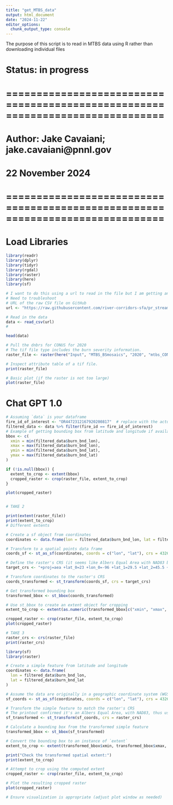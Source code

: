 ```yaml
---
title: "get_MTBS_data"
output: html_document
date: "2024-11-22"
editor_options: 
  chunk_output_type: console
---
```


The purpose of this script is to read in MTBS data using R rather than downloading individual files 

# Status: in progress

# ==============================================================================
# Author: Jake Cavaiani; jake.cavaiani@pnnl.gov 
# 22 November 2024
# ==============================================================================

# Load Libraries 
```r
library(readr)
library(dplyr)
library(tidyr)
library(rgdal)
library(raster)
library(here)
library(sf)
```


```r
# I want to do this using a url to read in the file but I am getting an HTTP error 404. 
# Need to troubleshoot
# URL of the raw CSV file on GitHub
url <- "https://raw.githubusercontent.com/river-corridors-sfa/pr_streampulse_wildfire/refs/heads/main/figures/241114_candidate_plots/manual_subset/manually_selected_sites.csv?token=GHSAT0AAAAAAC24HHTRDU2PYIYJDYXUABSCZ2A2SKA"

# Read in the data
data <- read_csv(url)
# 

head(data)

```

```r
# Pull the dnbrs for CONUS for 2020
# The tif file type includes the burn severity information.
raster_file <- raster(here("Input", "MTBS_BSmosaics", "2020", "mtbs_CONUS_2020", "mtbs_CONUS_2020.tif"))

# Inspect attribute table of a tif file. 
print(raster_file)

# Basic plot (if the raster is not too large)
plot(raster_file)

```

# Chat GPT 1.0
```r
# Assuming `data` is your dataframe
fire_id_of_interest <- "OR4472312167920200817"  # replace with the actual fire_id you want
filtered_data <- data %>% filter(fire_id == fire_id_of_interest)
# Example of getting bounding box from latitude and longitude if available in your dataframe
bbox <- c(
  xmin = min(filtered_data$burn_bnd_lon),
  xmax = max(filtered_data$burn_bnd_lon),
  ymin = min(filtered_data$burn_bnd_lat),
  ymax = max(filtered_data$burn_bnd_lat)
)

if (!is.null(bbox)) {
  extent_to_crop <- extent(bbox)
  cropped_raster <- crop(raster_file, extent_to_crop)
}

plot(cropped_raster)


# TAKE 2

print(extent(raster_file))
print(extent_to_crop)
# Different extents 

# Create a sf object from coordinates
coordinates <- data.frame(lon = filtered_data$burn_bnd_lon, lat = filtered_data$burn_bnd_lat)

# Transform to a spatial points data frame
coords_sf <- st_as_sf(coordinates, coords = c("lon", "lat"), crs = 4326)  # Assuming lat/lon are in WGS84 (EPSG:4326)

# Define the raster's CRS (it seems like Albers Equal Area with NAD83 based on your description)
target_crs <- "+proj=aea +lat_0=23 +lon_0=-96 +lat_1=29.5 +lat_2=45.5 +x_0=0 +y_0=0 +datum=NAD83 +units=m +no_defs"

# Transform coordinates to the raster's CRS
coords_transformed <- st_transform(coords_sf, crs = target_crs)

# Get transformed bounding box
transformed_bbox <- st_bbox(coords_transformed)

# Use st_bbox to create an extent object for cropping
extent_to_crop <- extent(as.numeric(transformed_bbox[c("xmin", "xmax", "ymin", "ymax")]))

cropped_raster <- crop(raster_file, extent_to_crop)
plot(cropped_raster)

# TAKE 3
raster_crs <- crs(raster_file)
print(raster_crs)

library(sf)
library(raster)

# Create a simple feature from latitude and longitude
coordinates <- data.frame(
  lon = filtered_data$burn_bnd_lon,
  lat = filtered_data$burn_bnd_lat
)

# Assume the data are originally in a geographic coordinate system (WGS84)
sf_coords <- st_as_sf(coordinates, coords = c("lon", "lat"), crs = 4326)

# Transform the simple feature to match the raster's CRS
# The printout confirmed it's an Albers Equal Area, with NAD83, thus using the WKT or Proj.4 string provided.
sf_transformed <- st_transform(sf_coords, crs = raster_crs)

# Calculate a bounding box from the transformed simple feature
transformed_bbox <- st_bbox(sf_transformed)

# Convert the bounding box to an instance of `extent`
extent_to_crop <- extent(transformed_bbox$xmin, transformed_bbox$xmax, transformed_bbox$ymin, transformed_bbox$ymax)

print("Check the transformed spatial extent:")
print(extent_to_crop)

# Attempt to crop using the computed extent
cropped_raster <- crop(raster_file, extent_to_crop)

# Plot the resulting cropped raster
plot(cropped_raster)

# Ensure visualization is appropriate (adjust plot window as needed)

```











